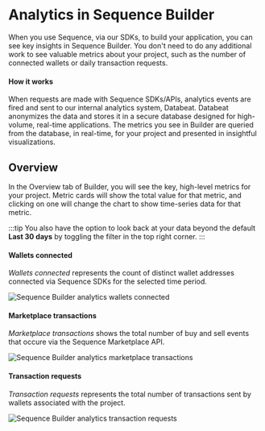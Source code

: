 # Analytics in Sequence Builder

When you use Sequence, via our SDKs, to build your application, you can see key insights in Sequence Builder. 
You don't need to do any additional work to see valuable metrics about your project, such as the number
of connected wallets or daily transaction requests.

#### How it works

When requests are made with Sequence SDKs/APIs, analytics events are fired and sent to our internal analytics system, Databeat.
Databeat anonymizes the data and stores it in a secure database designed for high-volume, real-time applications. The metrics you see in Builder are 
queried from the database, in real-time, for your project and presented in insightful visualizations. 

## Overview

In the Overview tab of Builder, you will see the key, high-level metrics for your project. Metric cards will show the total value for that metric, and
clicking on one will change the chart to show time-series data for that metric. 

:::tip 
You also have the option to look back at your data beyond the default **Last 30 days** 
by toggling the filter in the top right corner. 
:::

#### Wallets connected
*Wallets connected* represents the count of distinct wallet addresses connected via Sequence SDKs for the selected time period. 

![Sequence Builder analytics wallets connected](/img/builder/builder_analytics_wallets_connected.png)

#### Marketplace transactions
*Marketplace transactions* shows the total number of buy and sell events that occure via the Sequence Marketplace API.

![Sequence Builder analytics marketplace transactions](/img/builder/builder_analytics_market_txns.png)

#### Transaction requests

*Transaction requests* represents the total number of transactions sent by wallets associated with the project.

![Sequence Builder analytics transaction requests](/img/builder/builder_analytics_txn_requests.png)